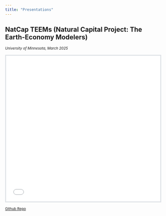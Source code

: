 ```yaml
---
title: "Presentations"
---
```



## NatCap TEEMs (Natural Capital Project: The Earth-Economy Modelers)  
<small><em>University of Minnesota, March 2025</em></small>

<style>
.slide-deck {
    border: 3px solid #dee2e6;
    width: 100%;
    height: 475px;
}
</style>

<div>
```{=html}
<iframe class="slide-deck" src="slides/msi_intro.html"></iframe>
```
</div>

<small>[Github Repo](https://github.com/m-braaksma/msi_intro)</small>